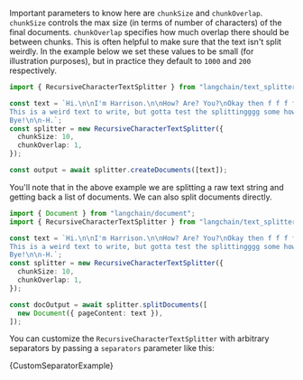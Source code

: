 Important parameters to know here are `chunkSize` and `chunkOverlap`. `chunkSize` controls the max size (in terms of number of characters) of the final documents. `chunkOverlap` specifies how much overlap there should be between chunks. This is often helpful to make sure that the text isn't split weirdly. In the example below we set these values to be small (for illustration purposes), but in practice they default to `1000` and `200` respectively.

```typescript
import { RecursiveCharacterTextSplitter } from "langchain/text_splitter";

const text = `Hi.\n\nI'm Harrison.\n\nHow? Are? You?\nOkay then f f f f.
This is a weird text to write, but gotta test the splittingggg some how.\n\n
Bye!\n\n-H.`;
const splitter = new RecursiveCharacterTextSplitter({
  chunkSize: 10,
  chunkOverlap: 1,
});

const output = await splitter.createDocuments([text]);
```

You'll note that in the above example we are splitting a raw text string and getting back a list of documents. We can also split documents directly.

```typescript
import { Document } from "langchain/document";
import { RecursiveCharacterTextSplitter } from "langchain/text_splitter";

const text = `Hi.\n\nI'm Harrison.\n\nHow? Are? You?\nOkay then f f f f.
This is a weird text to write, but gotta test the splittingggg some how.\n\n
Bye!\n\n-H.`;
const splitter = new RecursiveCharacterTextSplitter({
  chunkSize: 10,
  chunkOverlap: 1,
});

const docOutput = await splitter.splitDocuments([
  new Document({ pageContent: text }),
]);
```

You can customize the `RecursiveCharacterTextSplitter` with arbitrary separators by passing a `separators` parameter like this:


<CodeBlock language="typescript">{CustomSeparatorExample}</CodeBlock>
